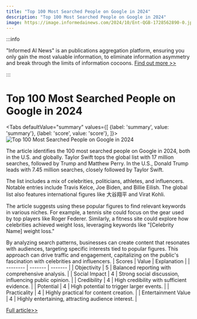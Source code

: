 ```yaml
---
title: "Top 100 Most Searched People on Google in 2024"
description: "Top 100 Most Searched People on Google in 2024"
image: https://image.informedainews.com/2024/10/Ent-QGB-1728562890-0.jpg
---
```



:::info

"Informed AI News" is an publications aggregation platform, ensuring you only gain the most valuable information, to eliminate information asymmetry and break through the limits of information cocoons.  [Find out more >>](/)

:::

# Top 100 Most Searched People on Google in 2024


<Tabs
	defaultValue="summary"
	values={[
	{label: 'summary', value: 'summary'},
	{label: 'score', value: 'score'},
]}>
<TabItem value="summary">
<img
  src="https://image.informedainews.com/2024/10/Ent-QGB-1728562890-0.jpg"
  alt="Top 100 Most Searched People on Google in 2024"
/>



The article identifies the 100 most searched people on Google in 2024, both in the U.S. and globally. Taylor Swift tops the global list with 17 million searches, followed by Trump and Matthew Perry. In the U.S., Donald Trump leads with 7.45 million searches, closely followed by Taylor Swift.

The list includes a mix of celebrities, politicians, athletes, and influencers. Notable entries include Travis Kelce, Joe Biden, and Billie Eilish. The global list also features international figures like 大谷翔平 and Virat Kohli.

The article suggests using these popular figures to find relevant keywords in various niches. For example, a tennis site could focus on the gear used by top players like Roger Federer. Similarly, a fitness site could explore how celebrities achieved weight loss, leveraging keywords like "[Celebrity Name] weight loss."

By analyzing search patterns, businesses can create content that resonates with audiences, targeting specific interests tied to popular figures. This approach can drive traffic and engagement, capitalizing on the public's fascination with celebrities and influencers.
</TabItem>
<TabItem value="score">
	| Scores     | Value   | Explanation |
	| -------- | ------- | ------- |
	| Objectivity  | 5    | Balanced reporting with comprehensive analysis.    |
	| Social Impact | 4     | Strong social discussion, influencing public opinion.    |
	| Credibility    | 4    | High credibility with sufficient evidence.    |
	| Potential    | 4    | High potential to trigger larger events.    |
	| Practicality    | 4    | Highly practical for content creation.    |
	| Entertainment Value    | 4    | Highly entertaining, attracting audience interest.    |
</TabItem>
</Tabs>

[Full article>>](https://ahrefs.com/blog/most-searched-people/)

